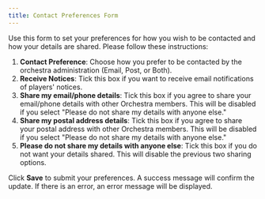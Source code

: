 ```yaml
---
title: Contact Preferences Form
---
```


Use this form to set your preferences for how you wish to be contacted and how your details are shared. Please follow these instructions:

1. **Contact Preference**: Choose how you prefer to be contacted by the orchestra administration (Email, Post, or Both).
2. **Receive Notices**: Tick this box if you want to receive email notifications of players' notices.
3. **Share my email/phone details**: Tick this box if you agree to share your email/phone details with other Orchestra members. This will be disabled if you select "Please do not share my details with anyone else."
4. **Share my postal address details**: Tick this box if you agree to share your postal address with other Orchestra members. This will be disabled if you select "Please do not share my details with anyone else."
5. **Please do not share my details with anyone else**: Tick this box if you do not want your details shared. This will disable the previous two sharing options.

Click **Save** to submit your preferences. A success message will confirm the update. If there is an error, an error message will be displayed.
